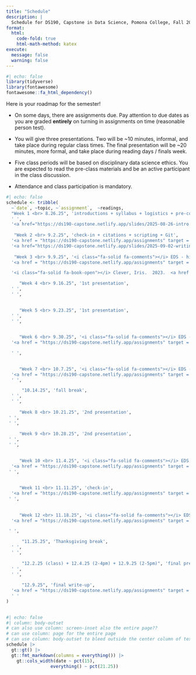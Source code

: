 ```yaml
---
title: "Schedule"
description: |
  Schedule for DS190, Capstone in Data Science, Pomona College, Fall 2025
format:
  html:
    code-fold: true
    html-math-method: katex
execute: 
  message: false
  warning: false
---
```



```r
#| echo: false
library(tidyverse)
library(fontawesome)
fontawesome::fa_html_dependency()
```

Here is your roadmap for the semester! 

-  On some days, there are <i class="fas fa-pencil-alt"></i> assignments due. Pay attention to due dates as you are graded **entirely** on turning in assignments on time (reasonable person test).

-  You will give three <i class = "fa-solid fa-microphone"></i> presentations. Two will be ~10 minutes, informal, and take place during regular class times. The final presentation will be ~20 minutes, more formal, and take place during reading days / finals week.

-  Five class periods will be based on disciplinary data science ethics. You are expected to <i class="fas fa-book-open"></i> read the pre-class materials and be an active <i class="fa-solid fa-comments"></i> participant in the class discussion. 

-   Attendance and class participation is mandatory. 


<!--
In order to use the icons, you need the fontawesome extension, https://github.com/quarto-ext/fontawesome

quarto add quarto-ext/fontawesome
-->


```r
#| echo: false
schedule <- tribble(
  ~`date`, ~topic, ~`assignment`,  ~readings,
  "Week 1 <br> 8.26.25", 'introductions + syllabus + logistics + pre-course survey', 
  ' ',
  '<a href="https://ds190-capstone.netlify.app/slides/2025-08-26-intro.html" target = "_blank"><i class="fa-solid fa-desktop"></i> Introduction</a>',
  
   "Week 2 <br> 9.2.25", 'check-in + citations + scripting + Git', 
  '<a href = "https://ds190-capstone.netlify.app/assignments" target = "_blank"><i class="fas fa-pencil-alt"></i> capstone topic</a>',
  '<a href="https://ds190-capstone.netlify.app/slides/2025-09-02-writing.html" target = "_blank"><i class="fa-solid fa-desktop"></i> Writing & Presenting</a> <br> <a href="https://ds190-capstone.netlify.app/slides/bibtex_example.qmd" target = "_blank"><i class="fa-solid fa-book-open"></i> BibTeX example</a> <br> <a href="https://ds190-capstone.netlify.app/slides/capstone.bib" target = "_blank"><i class="fa-solid fa-book-open"></i> .bib file</a>',
  
   "Week 3 <br> 9.9.25", '<i class="fa-solid fa-comments"></i> EDS - history', 
  '<a href = "https://ds190-capstone.netlify.app/assignments" target = "_blank"><i class="fas fa-pencil-alt"></i> annotated bibliography</a>',

  '<i class="fa-solid fa-book-open"></i> Clever, Iris.  2023.  <a href = "https://www.journals.uchicago.edu/doi/10.1086/723686" target = "_blank">"Biometry against Fascism: Geoffrey Morant, Race, and Anti-Racism in Twentieth-Century Physical Anthropology."</a>  Isis.<br> <i class="fa-solid fa-book-open"></i> Van Noorden, Richard.  2020.  "The Ethical Questions That Haunt Facial-Recognition Research." Nature. <a href="https://library.claremont.edu/" target = "_blank">log in to the library to access the article</a> <br> <i class="fa-solid fa-book-open"></i> Johnson, Thaddeus L., and Natasha N. Johnson. 2023. <a href="https://www.scientificamerican.com/article/police-facial-recognition-technology-cant-tell-black-people-apart/" target = "_blank">Police Facial Recognition Technology Cant Tell Black People Apart.</a> Scientific American.',

     "Week 4 <br> 9.16.25", '1st presentation', 
  ' ',
  ' ',

  
     "Week 5 <br> 9.23.25", '1st presentation', 
  ' ',
  ' ',

  
     "Week 6 <br> 9.30.25", '<i class="fa-solid fa-comments"></i> EDS - linguistics', 
  '<a href = "https://ds190-capstone.netlify.app/assignments" target = "_blank"><i class="fas fa-pencil-alt"></i> 1st outline</a>',

  ' ',

  
     "Week 7 <br> 10.7.25", '<i class="fa-solid fa-comments"></i> EDS - philosophy', 
  '<a href = "https://ds190-capstone.netlify.app/assignments" target = "_blank"><i class="fas fa-pencil-alt"></i> section draft</a>',
  ' ',

      "10.14.25", 'fall break', 
  ' ',
  ' ',
  
     "Week 8 <br> 10.21.25", '2nd presentation', 
 ' ',
 ' ',
  
     "Week 9 <br> 10.28.25", '2nd presentation', 
 ' ',
 ' ',

  
     "Week 10 <br> 11.4.25", '<i class="fa-solid fa-comments"></i> EDS - psychology', 
  '<a href = "https://ds190-capstone.netlify.app/assignments" target = "_blank"><i class="fas fa-pencil-alt"></i> introduction or 2nd section</a>',
 ' ',
  
  
     "Week 11 <br> 11.11.25", 'check-in', 
  '<a href = "https://ds190-capstone.netlify.app/assignments" target = "_blank"><i class="fas fa-pencil-alt"></i> ethics component</a>',
 ' ',
  
  
     "Week 12 <br> 11.18.25", '<i class="fa-solid fa-comments"></i> EDS - economics', 
  '<a href = "https://ds190-capstone.netlify.app/assignments" target = "_blank"><i class="fas fa-pencil-alt"></i> project draft</a>',

 ' ',

      "11.25.25", 'Thanksgiving break', 
  ' ',
  ' ',  
  
      "12.2.25 (class) + 12.4.25 (2-4pm) + 12.9.25 (2-5pm)", 'final presentations', 
  ' ',
  ' ',
 
      "12.9.25", 'final write-up', 
  '<a href = "https://ds190-capstone.netlify.app/assignments" target = "_blank"><i class="fas fa-pencil-alt"></i> final write-up</a>',
  ' ' 
)
  
```

```r
#| echo: false
#| column: body-outset
# can also use column: screen-inset also the entire page??
# can use column: page for the entire page
# can use column: body-outset to bleed outside the center column of text
schedule |> 
  gt::gt() |> 
  gt::fmt_markdown(columns = everything()) |> 
    gt::cols_width(date ~ pct(15),
                 everything() ~ pct(21.25)) 
```





